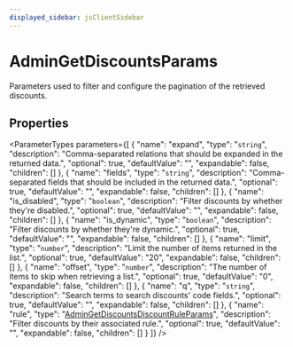 ```yaml
---
displayed_sidebar: jsClientSidebar
---
```



# AdminGetDiscountsParams

Parameters used to filter and configure the pagination of the retrieved discounts.

## Properties

<ParameterTypes parameters={[
  {
    "name": "expand",
    "type": "`string`",
    "description": "Comma-separated relations that should be expanded in the returned data.",
    "optional": true,
    "defaultValue": "",
    "expandable": false,
    "children": []
  },
  {
    "name": "fields",
    "type": "`string`",
    "description": "Comma-separated fields that should be included in the returned data.",
    "optional": true,
    "defaultValue": "",
    "expandable": false,
    "children": []
  },
  {
    "name": "is_disabled",
    "type": "`boolean`",
    "description": "Filter discounts by whether they're disabled.",
    "optional": true,
    "defaultValue": "",
    "expandable": false,
    "children": []
  },
  {
    "name": "is_dynamic",
    "type": "`boolean`",
    "description": "Filter discounts by whether they're dynamic.",
    "optional": true,
    "defaultValue": "",
    "expandable": false,
    "children": []
  },
  {
    "name": "limit",
    "type": "`number`",
    "description": "Limit the number of items returned in the list.",
    "optional": true,
    "defaultValue": "20",
    "expandable": false,
    "children": []
  },
  {
    "name": "offset",
    "type": "`number`",
    "description": "The number of items to skip when retrieving a list.",
    "optional": true,
    "defaultValue": "0",
    "expandable": false,
    "children": []
  },
  {
    "name": "q",
    "type": "`string`",
    "description": "Search terms to search discounts' code fields.",
    "optional": true,
    "defaultValue": "",
    "expandable": false,
    "children": []
  },
  {
    "name": "rule",
    "type": "[AdminGetDiscountsDiscountRuleParams](internal.AdminGetDiscountsDiscountRuleParams.mdx)",
    "description": "Filter discounts by their associated rule.",
    "optional": true,
    "defaultValue": "",
    "expandable": false,
    "children": []
  }
]} />
